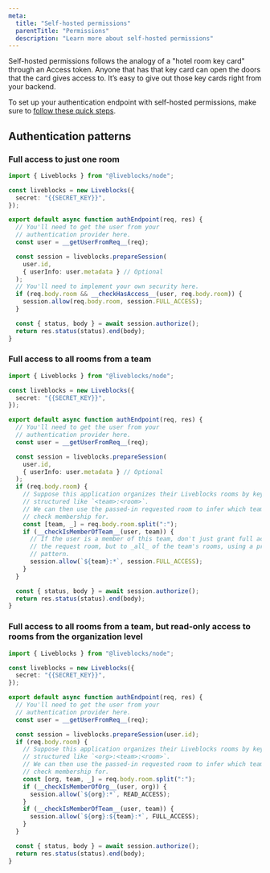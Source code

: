 ```yaml
---
meta:
  title: "Self-hosted permissions"
  parentTitle: "Permissions"
  description: "Learn more about self-hosted permissions"
---
```


Self-hosted permissions follows the analogy of a "hotel room key card" through
an Access token. Anyone that has that key card can open the doors that the card
gives access to. It’s easy to give out those key cards right from your backend.

To set up your authentication endpoint with self-hosted permissions, make sure
to [follow these quick steps](/docs/rooms/authentication/id-token-permissions).

## Authentication patterns

### Full access to just one room

```ts
import { Liveblocks } from "@liveblocks/node";

const liveblocks = new Liveblocks({
  secret: "{{SECRET_KEY}}",
});

export default async function authEndpoint(req, res) {
  // You'll need to get the user from your
  // authentication provider here.
  const user = __getUserFromReq__(req);

  const session = liveblocks.prepareSession(
    user.id,
    { userInfo: user.metadata } // Optional
  );
  // You'll need to implement your own security here.
  if (req.body.room && __checkHasAccess__(user, req.body.room)) {
    session.allow(req.body.room, session.FULL_ACCESS);
  }

  const { status, body } = await session.authorize();
  return res.status(status).end(body);
}
```

### Full access to all rooms from a team

```ts
import { Liveblocks } from "@liveblocks/node";

const liveblocks = new Liveblocks({
  secret: "{{SECRET_KEY}}",
});

export default async function authEndpoint(req, res) {
  // You'll need to get the user from your
  // authentication provider here.
  const user = __getUserFromReq__(req);

  const session = liveblocks.prepareSession(
    user.id,
    { userInfo: user.metadata } // Optional
  );
  if (req.body.room) {
    // Suppose this application organizes their Liveblocks rooms by keys
    // structured like `<team>:<room>`.
    // We can then use the passed-in requested room to infer which team to
    // check membership for.
    const [team, _] = req.body.room.split(":");
    if (__checkIsMemberOfTeam__(user, team)) {
      // If the user is a member of this team, don't just grant full access to
      // the request room, but to _all_ of the team's rooms, using a prefix
      // pattern.
      session.allow(`${team}:*`, session.FULL_ACCESS);
    }
  }

  const { status, body } = await session.authorize();
  return res.status(status).end(body);
}
```

### Full access to all rooms from a team, but read-only access to rooms from the organization level

```ts
import { Liveblocks } from "@liveblocks/node";

const liveblocks = new Liveblocks({
  secret: "{{SECRET_KEY}}",
});

export default async function authEndpoint(req, res) {
  // You'll need to get the user from your
  // authentication provider here.
  const user = __getUserFromReq__(req);

  const session = liveblocks.prepareSession(user.id);
  if (req.body.room) {
    // Suppose this application organizes their Liveblocks rooms by keys
    // structured like `<org>:<team>:<room>`.
    // We can then use the passed-in requested room to infer which team to
    // check membership for.
    const [org, team, _] = req.body.room.split(":");
    if (__checkIsMemberOfOrg__(user, org)) {
      session.allow(`${org}:*`, READ_ACCESS);
    }
    if (__checkIsMemberOfTeam__(user, team)) {
      session.allow(`${org}:${team}:*`, FULL_ACCESS);
    }
  }

  const { status, body } = await session.authorize();
  return res.status(status).end(body);
}
```
